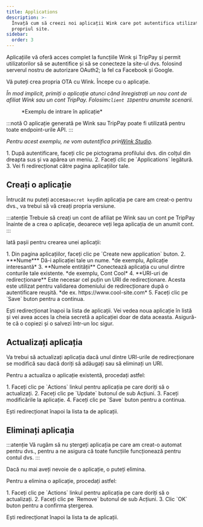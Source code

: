 ```yaml
---
title: Applications
description: >-
  Învață cum să creezi noi aplicații Wink care pot autentifica utilizatorii pe
  propriul site.
sidebar:
  order: 3
---
```


Aplicațiile vă oferă acces complet la funcțiile Wink și TripPay și permit utilizatorilor să se autentifice și să se conecteze la site-ul dvs. folosind serverul nostru de autorizare OAuth2; la fel ca Facebook și Google.

Vă puteți crea propria OTA cu Wink. Începe cu o aplicație.

*În mod implicit, primiți o aplicație atunci când înregistrați un nou cont de afiliat Wink sau un cont TripPay. Folosim`client ID`pentru anumite scenarii.*

<figure>
  <CloudinaryImage width="350" height="215" resize="scale" quality="best" alt="Aplicație exemplu" src="academy/application" errorImage="noimage_opaque_nyrtl0.png" />

  <figcaption>*Exemplu de intrare în aplicație*</figcaption>
</figure>


:::notă
O aplicație generată pe Wink sau TripPay poate fi utilizată pentru toate endpoint-urile API.
:::

*Pentru acest exemplu, ne vom autentifica prin[Wink Studio](https://studio.wink.travel).*

<Steps>
  1. După autentificare, faceți clic pe pictograma profilului dvs. din colțul din dreapta sus și va apărea un meniu.
  2. Faceți clic pe `Applications` legătură.
  3. Vei fi redirecționat către pagina aplicațiilor tale.
</Steps>


## Creați o aplicație

Întrucât nu puteți accesa`secret key`din aplicația pe care am creat-o pentru dvs., va trebui să vă creați propria versiune.

:::atenție
Trebuie să creați un cont de afiliat pe Wink sau un cont pe TripPay înainte de a crea o aplicație, deoarece veți lega aplicația de un anumit cont.
:::

Iată pașii pentru crearea unei aplicații:

<Steps>
  1. Din pagina aplicațiilor, faceți clic pe `Create new application` buton.
  2. ***Nume*** Dă-i aplicației tale un nume. *de exemplu, Aplicație interesantă*
  3. **Numele entității** Conectează aplicația cu unul dintre conturile tale existente. *de exemplu, Cont Cool*
  4. **URI-uri de redirecționare** Este necesar cel puțin un URI de redirecționare. Acesta este utilizat pentru validarea domeniului de redirecționare după o autentificare reușită. *de ex. https://www.cool-site.com*
  5. Faceți clic pe `Save` buton pentru a continua.
</Steps>


Ești redirecționat înapoi la lista de aplicații. Vei vedea noua aplicație în listă și vei avea acces la cheia secretă a aplicației doar de data aceasta. Asigură-te că o copiezi și o salvezi într-un loc sigur.

## Actualizați aplicația

Va trebui să actualizați aplicația dacă unul dintre URI-urile de redirecționare se modifică sau dacă doriți să adăugați sau să eliminați un URI.

Pentru a actualiza o aplicație existentă, procedați astfel:

<Steps>
  1. Faceți clic pe `Actions` linkul pentru aplicația pe care doriți să o actualizați.
  2. Faceți clic pe `Update` butonul de sub Acțiuni.
  3. Faceți modificările la aplicație.
  4. Faceți clic pe `Save` buton pentru a continua.
</Steps>


Ești redirecționat înapoi la lista ta de aplicații.

## Eliminați aplicația

:::atenție
Vă rugăm să nu ștergeți aplicația pe care am creat-o automat pentru dvs., pentru a ne asigura că toate funcțiile funcționează pentru contul dvs.
:::

Dacă nu mai aveți nevoie de o aplicație, o puteți elimina.

Pentru a elimina o aplicație, procedați astfel:

<Steps>
  1. Faceți clic pe `Actions` linkul pentru aplicația pe care doriți să o actualizați.
  2. Faceți clic pe `Remove` butonul de sub Acțiuni.
  3. Clic `OK` buton pentru a confirma ștergerea.
</Steps>


Ești redirecționat înapoi la lista ta de aplicații.

